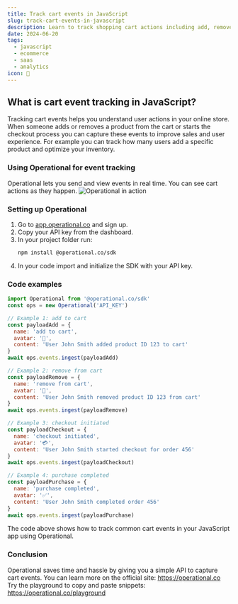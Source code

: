 ```yaml
---
title: Track cart events in JavaScript
slug: track-cart-events-in-javascript
description: Learn to track shopping cart actions including add, remove, and checkout events in your JavaScript app with Operational
date: 2024-06-20
tags:
  - javascript
  - ecommerce
  - saas
  - analytics
icon: 🛒
---
```


## What is cart event tracking in JavaScript?

Tracking cart events helps you understand user actions in your online store.
When someone adds or removes a product from the cart
or starts the checkout process
you can capture these events to improve sales and user experience.
For example
you can track how many users add a specific product
and optimize your inventory.

### Using Operational for event tracking

Operational lets you send and view events in real time.
You can see cart actions as they happen.
![Operational in action](https://operational.co/images/misc/ops-usage2.jpg)

### Setting up Operational

1. Go to [app.operational.co](https://app.operational.co) and sign up.
2. Copy your API key from the dashboard.
3. In your project folder run:
   ```
   npm install @operational.co/sdk
   ```
4. In your code import and initialize the SDK with your API key.

### Code examples

```javascript
import Operational from '@operational.co/sdk'
const ops = new Operational('API_KEY')

// Example 1: add to cart
const payloadAdd = {
  name: 'add to cart',
  avatar: '🛒',
  content: 'User John Smith added product ID 123 to cart'
}
await ops.events.ingest(payloadAdd)

// Example 2: remove from cart
const payloadRemove = {
  name: 'remove from cart',
  avatar: '🛒',
  content: 'User John Smith removed product ID 123 from cart'
}
await ops.events.ingest(payloadRemove)

// Example 3: checkout initiated
const payloadCheckout = {
  name: 'checkout initiated',
  avatar: '💳',
  content: 'User John Smith started checkout for order 456'
}
await ops.events.ingest(payloadCheckout)

// Example 4: purchase completed
const payloadPurchase = {
  name: 'purchase completed',
  avatar: '✅',
  content: 'User John Smith completed order 456'
}
await ops.events.ingest(payloadPurchase)
```

The code above shows how to track common cart events
in your JavaScript app using Operational.

### Conclusion

Operational saves time and hassle
by giving you a simple API to capture cart events.
You can learn more on the official site:
https://operational.co
Try the playground to copy and paste snippets:
https://operational.co/playground
